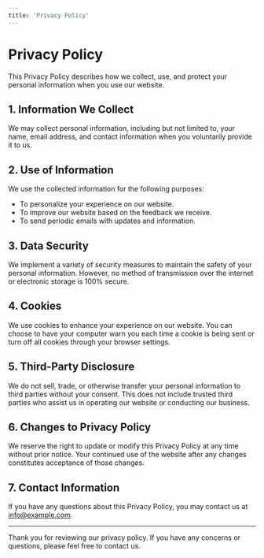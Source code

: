 ```yaml
---
title: 'Privacy Policy'
---
```


# Privacy Policy

This Privacy Policy describes how we collect, use, and protect your personal information when you use our website.

## 1. Information We Collect

We may collect personal information, including but not limited to, your name, email address, and contact information when you voluntarily provide it to us.

## 2. Use of Information

We use the collected information for the following purposes:

- To personalize your experience on our website.
- To improve our website based on the feedback we receive.
- To send periodic emails with updates and information.

## 3. Data Security

We implement a variety of security measures to maintain the safety of your personal information. However, no method of transmission over the internet or electronic storage is 100% secure.

## 4. Cookies

We use cookies to enhance your experience on our website. You can choose to have your computer warn you each time a cookie is being sent or turn off all cookies through your browser settings.

## 5. Third-Party Disclosure

We do not sell, trade, or otherwise transfer your personal information to third parties without your consent. This does not include trusted third parties who assist us in operating our website or conducting our business.

## 6. Changes to Privacy Policy

We reserve the right to update or modify this Privacy Policy at any time without prior notice. Your continued use of the website after any changes constitutes acceptance of those changes.

## 7. Contact Information

If you have any questions about this Privacy Policy, you may contact us at [info@example.com](mailto:info@example.com).

---

Thank you for reviewing our privacy policy. If you have any concerns or questions, please feel free to contact us.
